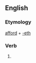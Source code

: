 ==English==

===Etymology===
[[afford]] + [[-eth]]

===Verb===
{{infl|en|verb form}}

# {{archaic third-person singular of|afford}}